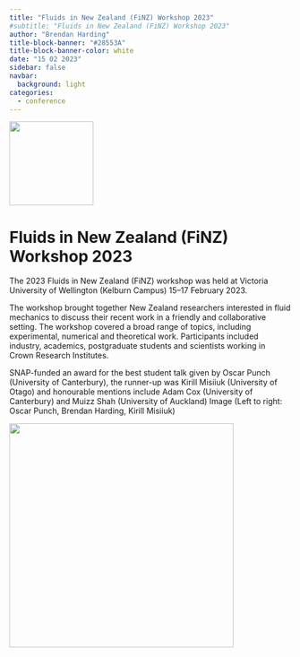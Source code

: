 ```yaml
---
title: "Fluids in New Zealand (FiNZ) Workshop 2023"
#subtitle: "Fluids in New Zealand (FiNZ) Workshop 2023"
author: "Brendan Harding"
title-block-banner: "#28553A"
title-block-banner-color: white
date: "15 02 2023"
sidebar: false
navbar:
  background: light
categories: 
  - conference
---
```

<style>
.quarto-title > h1.title, p.subtitle {
  padding-left: 190px; # prevent long titles (and subtitles) from overlapping logo
}
.quarto-categories {
  padding-left: 110px; # (mostly) prevent categories from overlapping the logo
}
</style>

![](fnz_bars.png){height=150 fig-align="center"}

<h1>Fluids in New Zealand (FiNZ) Workshop 2023</h1>

The 2023 Fluids in New Zealand (FiNZ) workshop was held at Victoria University of Wellington (Kelburn Campus) 15–17 February 2023.

The workshop brought together New Zealand researchers interested in fluid mechanics to discuss their recent work in a friendly and collaborative setting. The workshop covered a broad range of topics, including experimental, numerical and theoretical work.  Participants included industry, academics, postgraduate students and scientists working in Crown Research Institutes. 

SNAP-funded an award for the best student talk given by Oscar Punch (University of Canterbury), the runner-up was Kirill Misiiuk (University of Otago) and honourable mentions include Adam Cox (University of Canterbury) and Muizz Shah (University of Auckland)  Image (Left to right: Oscar Punch, Brendan Harding, Kirill Misiiuk) 

![](fnz_prize.jpg){height=400 fig-align="center"}
